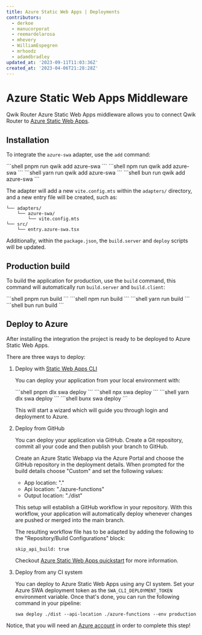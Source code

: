 ```yaml
---
title: Azure Static Web Apps | Deployments
contributors:
  - derkoe
  - manucorporat
  - reemardelarosa
  - mhevery
  - WilliamEspegren
  - mrhoodz
  - adamdbradley
updated_at: '2023-09-11T11:03:36Z'
created_at: '2023-04-06T21:28:28Z'
---
```



# Azure Static Web Apps Middleware

Qwik Router Azure Static Web Apps middleware allows you to connect Qwik Router to [Azure Static Web Apps](https://learn.microsoft.com/azure/static-web-apps/).

## Installation

To integrate the `azure-swa` adapter, use the `add` command:


<PackageManagerTabs>
<span q:slot="pnpm">
```shell
pnpm run qwik add azure-swa
```
</span>
<span q:slot="npm">
```shell
npm run qwik add azure-swa
```
</span>
<span q:slot="yarn">
```shell
yarn run qwik add azure-swa
```
</span>
<span q:slot="bun">
```shell
bun run qwik add azure-swa
```
</span>
</PackageManagerTabs>

The adapter will add a new `vite.config.mts` within the `adapters/` directory, and a new entry file will be created, such as:

```shell
└── adapters/
    └── azure-swa/
        └── vite.config.mts
└── src/
    └── entry.azure-swa.tsx
```

Additionally, within the `package.json`, the `build.server` and `deploy` scripts will be updated.

## Production build

To build the application for production, use the `build` command, this command will automatically run `build.server` and `build.client`:

<PackageManagerTabs>
<span q:slot="pnpm">
```shell
pnpm run build
```
</span>
<span q:slot="npm">
```shell
npm run build
```
</span>
<span q:slot="yarn">
```shell
yarn run build
```
</span>
<span q:slot="bun">
```shell
bun run build
```
</span>
</PackageManagerTabs>

## Deploy to Azure

After installing the integration the project is ready to be deployed to Azure Static Web Apps.

There are three ways to deploy:

1. Deploy with [Static Web Apps CLI](https://azure.github.io/static-web-apps-cli/)

   You can deploy your application from your local environment with:

   <PackageManagerTabs>
   <span q:slot="pnpm">
   ```shell
   pnpm dlx swa deploy
   ```
   </span>
   <span q:slot="npm">
   ```shell
   npx swa deploy
   ```
   </span>
   <span q:slot="yarn">
   ```shell
   yarn dlx swa deploy
   ```
   </span>
   <span q:slot="bun">
   ```shell
   bunx swa deploy
   ```
   </span>
   </PackageManagerTabs>

   This will start a wizard which will guide you through login and deployment to Azure.

2. Deploy from GitHub

   You can deploy your application via GitHub. Create a Git repository, commit all your code and then publish your branch to GitHub.

   Create an Azure Static Webapp via the Azure Portal and choose the GitHub repository in the deployment details. When prompted for the build details choose "Custom" and set the following values:

   - App location: "."
   - Api location: "./azure-functions"
   - Output location: "./dist"

   This setup will establish a GitHub workflow in your repository. With this workflow, your application will automatically deploy whenever changes are pushed or merged into the main branch.

   The resulting workflow file has to be adapted by adding the following to the "Repository/Build Configurations" block:

   ```text /skip_api_build/#b /true/#c
   skip_api_build: true
   ```

   Checkout [Azure Static Web Apps quickstart](https://learn.microsoft.com/azure/static-web-apps/get-started-portal?pivots=github) for more information.

3. Deploy from any CI system

   You can deploy to Azure Static Web Apps using any CI system. Set your Azure SWA deployment token as the `SWA_CLI_DEPLOYMENT_TOKEN` environment variable. Once that's done, you can run the following command in your pipeline:

   ```shell
   swa deploy ./dist --api-location ./azure-functions --env production
   ```

Notice, that you will need an [Azure account](https://signup.azure.com/) in order to complete this step!
